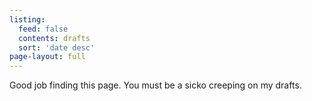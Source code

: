 ```yaml
---
listing:
  feed: false
  contents: drafts
  sort: 'date desc'
page-layout: full
---
```


Good job finding this page. You must be a sicko creeping on my drafts.

